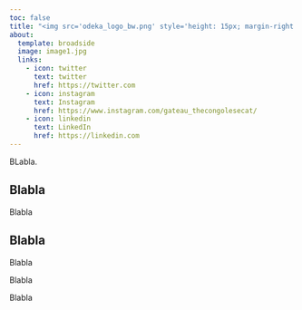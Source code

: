 ```yaml
---
toc: false
title: "<img src='odeka_logo_bw.png' style='height: 15px; margin-right: 12px;'>About us<img src='odeka_logo_bw.png' style='height: 15px; margin-left: 12px;'>"
about:
  template: broadside
  image: image1.jpg
  links:
    - icon: twitter
      text: twitter
      href: https://twitter.com
    - icon: instagram
      text: Instagram
      href: https://www.instagram.com/gateau_thecongolesecat/
    - icon: linkedin
      text: LinkedIn
      href: https://linkedin.com
---
```


BLabla.

## Blabla

Blabla

## Blabla

Blabla

Blabla

Blabla
